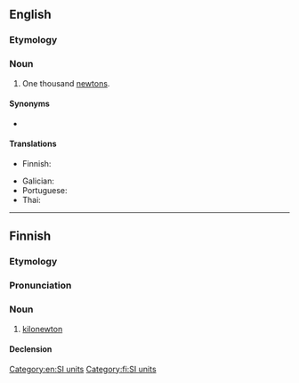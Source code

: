 {{also|kilo-newton}}
==English==

===Etymology===
{{prefix|en|kilo|newton}}

===Noun===
{{en-noun}}

# One thousand [[newton]]s.

====Synonyms====
* {{l|en|kN}}

====Translations====
{{trans-top|one thousand newtons}}
* Finnish: {{t+|fi|kilonewton}}
{{trans-mid}}
* Galician: {{t+|gl|quilonewton}}
* Portuguese: {{t|pt|quilonewton|m}}
* Thai: {{t|th|กิโลนิวตัน}}
{{trans-bottom}}

[[Category:en:SI units]]

----

==Finnish==

===Etymology===
{{prefix|fi|kilo|newton}}

===Pronunciation===
{{fi-p|kilo-nyyt(:)on}}

===Noun===
{{fi-noun}}

# [[#English|kilonewton]]

====Declension====
{{fi-decl-paperi|kilonewton|a|i=0}}

[[Category:fi:SI units]]